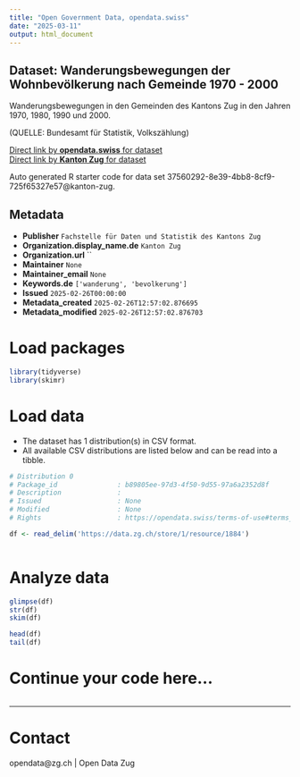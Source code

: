 ```yaml
---
title: "Open Government Data, opendata.swiss"
date: "2025-03-11"
output: html_document
---
```


## Dataset: Wanderungsbewegungen der Wohnbevölkerung nach Gemeinde 1970 - 2000

Wanderungsbewegungen in den Gemeinden des Kantons Zug in den Jahren 1970, 1980, 1990 und 2000.

(QUELLE: Bundesamt für Statistik, Volkszählung)

[Direct link by **opendata.swiss** for dataset](https://opendata.swiss/de/dataset/wanderungsbewegungen-der-wohnbevolkerung-nach-gemeinde-1970-2000)<br>
[Direct link by **Kanton Zug** for dataset]()

Auto generated R starter code for data set 37560292-8e39-4bb8-8cf9-725f65327e57@kanton-zug.

## Metadata

- **Publisher** `Fachstelle für Daten und Statistik des Kantons Zug`
- **Organization.display_name.de** `Kanton Zug`
- **Organization.url** ``
- **Maintainer** `None`
- **Maintainer_email** `None`
- **Keywords.de** `['wanderung', 'bevolkerung']`
- **Issued** `2025-02-26T00:00:00`
- **Metadata_created** `2025-02-26T12:57:02.876695`
- **Metadata_modified** `2025-02-26T12:57:02.876703`


# Load packages

```r

library(tidyverse)
library(skimr)

```

# Load data

-   The dataset has 1 distribution(s) in CSV format.
-   All available CSV distributions are listed below and can be read into a tibble.

```r

# Distribution 0
# Package_id               : b89805ee-97d3-4f50-9d55-97a6a2352d8f
# Description              : 
# Issued                   : None
# Modified                 : None
# Rights                   : https://opendata.swiss/terms-of-use#terms_by

df <- read_delim('https://data.zg.ch/store/1/resource/1884')



```

# Analyze data

```r

glimpse(df)
str(df)
skim(df)

head(df)
tail(df)

```

# Continue your code here...

```r

```

------------------------------------------------------------------------

# Contact

opendata@zg.ch | Open Data Zug
